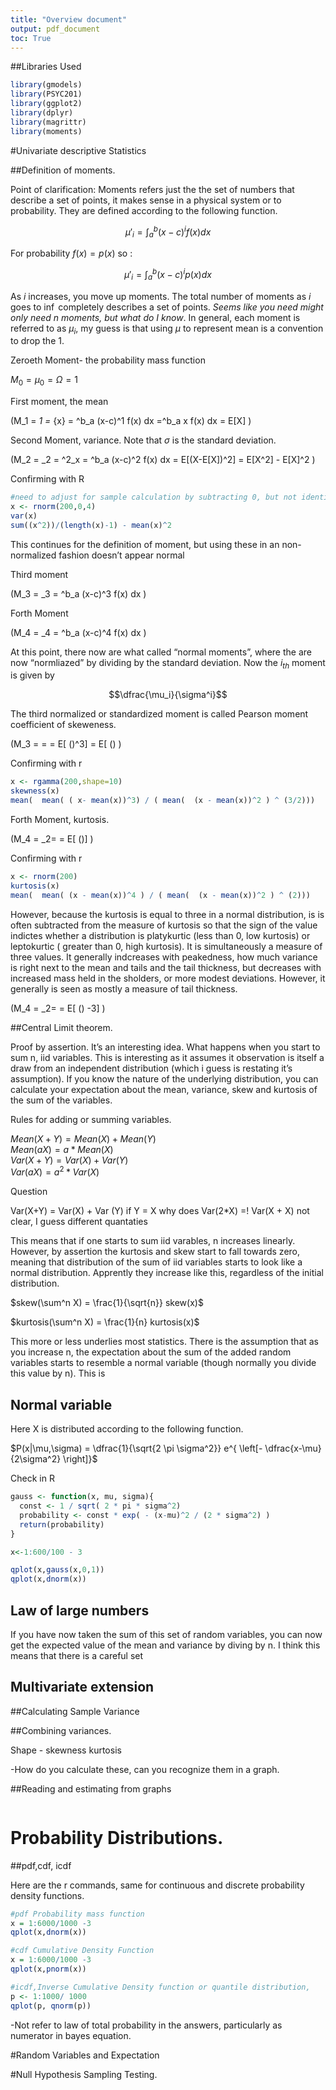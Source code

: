 ```yaml
---
title: "Overview document"
output: pdf_document
toc: True
---
```



##Libraries Used
```r
library(gmodels)
library(PSYC201)
library(ggplot2)
library(dplyr)
library(magrittr)
library(moments)
```
\pagebreak


#Univariate descriptive Statistics

##Definition of moments.

Point of clarification: Moments refers just the the set of numbers that describe a set of points, it makes sense in a physical system or to probability. They are defined according to the following function. 

$$\mu'_i = \int^b_a (x-c)^i f(x) dx$$

For probability $f(x)=p(x)$ so :

$$\mu'_i = \int^b_a (x-c)^i p(x) dx$$

As $i$ increases, you move up moments. The total number of moments as $i$ goes to $\inf$ completely describes a set of points. *Seems like you need might only need n moments, but what do I know*. In general, each moment is referred to as $\mu_i$, my guess is that using $\mu$ to represent mean is a convention to drop the 1. 



Zeroeth Moment- the probability mass function   
 
 $M_0 = \mu_0 = \Omega = 1$ 
 
First moment, the mean
  
\(M_1 = \mu_1 = \mu_{x} = \int^b_a (x-c)^1 f(x) dx =\int^b_a x f(x) dx  = E[X] \)     

Second Moment, variance. Note that $\sigma$ is the standard deviation.  
 
\(M_2 = \mu_2 = \sigma^2_x = \int^b_a (x-c)^2 f(x) dx  = E[(X-E[X])^2] = E[X^2] - E[X]^2 \)

Confirming with R
```r
#need to adjust for sample calculation by subtracting 0, but not identitcal
x <- rnorm(200,0,4)
var(x)
sum((x^2))/(length(x)-1) - mean(x)^2

```


This continues for the definition of moment, but using these in an non-normalized fashion doesn't appear normal


Third moment

\(M_3 = \mu_3 = \int^b_a (x-c)^3 f(x) dx \)  

Forth Moment

\(M_4 = \mu_4 = \int^b_a (x-c)^4 f(x) dx \)  

At this point, there now are what called "normal moments", where the are now "normliazed" by dividing by the  standard deviation. Now the $i_{th}$ moment is given by

$$\dfrac{\mu_i}{\sigma^i}$$

The third normalized or standardized moment is called Pearson moment coefficient of skeweness.


\(M_3 = \gamma = \dfrac{\mu_3}{\sigma^3} = E[ \left(\dfrac{s-\mu_1}{\sigma}\right)^3] = E[ \left(\dfrac{(E[(X-\mu)^3]}{E[(X-
mu)^2]^\frac{3}{2}}\right) \)

Confirming with r
```r
x <- rgamma(200,shape=10)
skewness(x)
mean(  mean( ( x- mean(x))^3) / ( mean(  (x - mean(x))^2 ) ^ (3/2)))
```

Forth Moment, kurtosis.

\(M_4 = \beta_2=\dfrac{\mu_4}{\sigma^4}  = E[ \left(\dfrac{(E[(X-\mu)^4]}{E[(X-
\mu)^2]^2}\right)]   \) 

Confirming with r
```r
x <- rnorm(200)
kurtosis(x)
mean(  mean( (x - mean(x))^4 ) / ( mean(  (x - mean(x))^2 ) ^ (2))) 
```


However, because the kurtosis is equal to three in a normal distribution, is is often subtracted from the measure of kurtosis so that the sign of the value indictes whether a distribution is platykurtic (less than 0, low kurtosis) or leptokurtic ( greater than 0, high kurtosis). It is simultaneously a measure of three values. It generally indcreases with peakedness, how much variance is right next to the mean and tails and the tail thickness, but decreases with increased mass held in the sholders, or more modest deviations. However, it generally is seen as mostly a measure of tail thickness. 

\(M_4 = \beta_2=\dfrac{\mu_3}{\sigma^3}  = E[ \left(\dfrac{(E[(X-\mu)^4]}{E[(X-
mu)^2]^2}\right) -3]   \) 


##Central Limit theorem. 

Proof by assertion. It's an interesting idea. What happens when you start to sum n, iid variables. This is interesting as it assumes it observation is itself a draw from an independent distribution (which i guess is restating it's assumption). If you know the nature of the underlying distribution, you can calculate your expectation about the mean, variance, skew and kurtosis of the sum of the variables. 

Rules for adding or summing variables. 

$Mean(X+Y) = Mean(X) + Mean(Y)$  
$Mean(aX) = a * Mean(X)$  
$Var(X+Y) = Var(X) + Var(Y)$  
$Var(aX) = a^2 * Var(X)$  

Question 

Var(X+Y) = Var(X) + Var (Y)
if Y = X 
why does Var(2*X) =! Var(X + X) not clear, I guess different quantaties

This means that if one starts to sum iid varables, n increases linearly. However, by assertion the kurtosis and skew start to fall towards zero, meaning that distribution of the sum of iid variables starts to look like a normal distribution. Apprently they increase like this, regardless of the initial distribution. 

$skew(\sum^n X) = \frac{1}{\sqrt{n}} skew(x)$

$kurtosis(\sum^n X) = \frac{1}{n} kurtosis(x)$

This more or less underlies most statistics. There is the assumption that as you increase n, the expectation about the sum of the added random variables starts to resemble a normal variable (though normally you divide this value by n). This is 


## Normal variable 

Here X is distributed according to the following function.

$P(x|\mu,\sigma) = \dfrac{1}{\sqrt{2 \pi \sigma^2}} e^{ \left[- \dfrac{x-\mu}{2\sigma^2} \right]}$

Check in R
```r

gauss <- function(x, mu, sigma){
  const <- 1 / sqrt( 2 * pi * sigma^2)
  probability <- const * exp( - (x-mu)^2 / (2 * sigma^2) )
  return(probability)
} 

x<-1:600/100 - 3

qplot(x,gauss(x,0,1))
qplot(x,dnorm(x))
```


## Law of large numbers 

If you have now taken the sum of this set of random variables, you can now get the expected value of the mean and variance by diving by n. I think this means that there is a careful set


## Multivariate extension




##Calculating Sample Variance



##Combining variances.


  

 







Shape - skewness kurtosis

-How do you calculate these, can you recognize them in a graph.




##Reading and estimating from graphs
```r


```

# Probability Distributions.



##pdf,cdf, icdf   

Here are the r commands, same for continuous and discrete probability density functions.   


```r
#pdf Probability mass function
x = 1:6000/1000 -3
qplot(x,dnorm(x))

#cdf Cumulative Density Function
x = 1:6000/1000 -3
qplot(x,pnorm(x))

#icdf,Inverse Cumulative Density function or quantile distribution, 
p <- 1:1000/ 1000
qplot(p, qnorm(p))
```

 -Not refer to law of total probability in the answers, particularly as numerator in bayes equation. 
 
 
#Random Variables and Expectation


#Null Hypothesis Sampling Testing.
